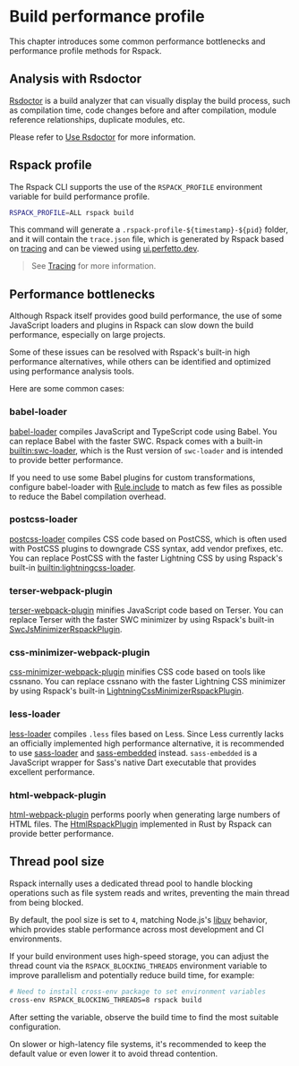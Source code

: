 # Build performance profile

This chapter introduces some common performance bottlenecks and performance profile methods for Rspack.

## Analysis with Rsdoctor

[Rsdoctor](https://rsdoctor.rs/) is a build analyzer that can visually display the build process, such as compilation time, code changes before and after compilation, module reference relationships, duplicate modules, etc.

Please refer to [Use Rsdoctor](/guide/optimization/use-rsdoctor) for more information.

## Rspack profile

The Rspack CLI supports the use of the `RSPACK_PROFILE` environment variable for build performance profile.

```sh
RSPACK_PROFILE=ALL rspack build
```

This command will generate a `.rspack-profile-${timestamp}-${pid}` folder, and it will contain the `trace.json` file, which is generated by Rspack based on [tracing](https://github.com/tokio-rs/tracing) and can be viewed using [ui.perfetto.dev](https://ui.perfetto.dev/).

> See [Tracing](/contribute/development/tracing) for more information.

## Performance bottlenecks

Although Rspack itself provides good build performance, the use of some JavaScript loaders and plugins in Rspack can slow down the build performance, especially on large projects.

Some of these issues can be resolved with Rspack's built-in high performance alternatives, while others can be identified and optimized using performance analysis tools.

Here are some common cases:

### babel-loader

[babel-loader](https://github.com/babel/babel-loader) compiles JavaScript and TypeScript code using Babel. You can replace Babel with the faster SWC. Rspack comes with a built-in [builtin:swc-loader](/guide/features/builtin-swc-loader), which is the Rust version of `swc-loader` and is intended to provide better performance.

If you need to use some Babel plugins for custom transformations, configure babel-loader with [Rule.include](/config/module#ruleinclude) to match as few files as possible to reduce the Babel compilation overhead.

### postcss-loader

[postcss-loader](https://github.com/postcss/postcss-loader) compiles CSS code based on PostCSS, which is often used with PostCSS plugins to downgrade CSS syntax, add vendor prefixes, etc. You can replace PostCSS with the faster Lightning CSS by using Rspack's built-in [builtin:lightningcss-loader](/guide/features/builtin-lightningcss-loader).

### terser-webpack-plugin

[terser-webpack-plugin](https://github.com/webpack/terser-webpack-plugin) minifies JavaScript code based on Terser. You can replace Terser with the faster SWC minimizer by using Rspack's built-in [SwcJsMinimizerRspackPlugin](/plugins/rspack/swc-js-minimizer-rspack-plugin).

### css-minimizer-webpack-plugin

[css-minimizer-webpack-plugin](https://github.com/webpack/css-minimizer-webpack-plugin) minifies CSS code based on tools like cssnano. You can replace cssnano with the faster Lightning CSS minimizer by using Rspack's built-in [LightningCssMinimizerRspackPlugin](/plugins/rspack/lightning-css-minimizer-rspack-plugin).

### less-loader

[less-loader](https://github.com/webpack/less-loader) compiles `.less` files based on Less. Since Less currently lacks an officially implemented high performance alternative, it is recommended to use [sass-loader](https://github.com/webpack/sass-loader) and [sass-embedded](https://www.npmjs.com/package/sass-embedded) instead. `sass-embedded` is a JavaScript wrapper for Sass's native Dart executable that provides excellent performance.

### html-webpack-plugin

[html-webpack-plugin](https://github.com/jantimon/html-webpack-plugin) performs poorly when generating large numbers of HTML files. The [HtmlRspackPlugin](/plugins/rspack/html-rspack-plugin) implemented in Rust by Rspack can provide better performance.

## Thread pool size

Rspack internally uses a dedicated thread pool to handle blocking operations such as file system reads and writes, preventing the main thread from being blocked.

By default, the pool size is set to `4`, matching Node.js's [libuv](https://docs.libuv.org/en/v1.x/threadpool.html) behavior, which provides stable performance across most development and CI environments.

If your build environment uses high-speed storage, you can adjust the thread count via the `RSPACK_BLOCKING_THREADS` environment variable to improve parallelism and potentially reduce build time, for example:

```bash
# Need to install cross-env package to set environment variables
cross-env RSPACK_BLOCKING_THREADS=8 rspack build
```

After setting the variable, observe the build time to find the most suitable configuration.

On slower or high-latency file systems, it's recommended to keep the default value or even lower it to avoid thread contention.
